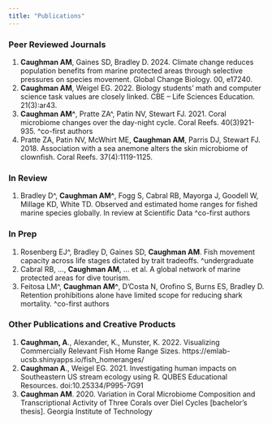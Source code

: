 ```yaml
---
title: "Publications"
---
```


### Peer Reviewed Journals

1. **Caughman AM**, Gaines SD, Bradley D. 2024. Climate change reduces population benefits from marine protected areas through selective pressures on species movement. Global Change Biology. 00, e17240.
2. **Caughman AM**, Weigel EG. 2022. Biology students’ math and computer science task values are closely linked. CBE – Life Sciences Education. 21(3):ar43.
3.	**Caughman AM^**, Pratte ZA^, Patin NV, Stewart FJ. 2021. Coral microbiome changes over the day-night cycle. Coral Reefs. 40(3)921-935. ^co-first authors
4.	Pratte ZA, Patin NV, McWhirt ME, **Caughman AM**, Parris DJ, Stewart FJ. 2018. Association with a sea anemone alters the skin microbiome of clownfish. Coral Reefs. 37(4):1119-1125.

### In Review

1.	Bradley D^, **Caughman AM^**, Fogg S, Cabral RB, Mayorga J, Goodell W, Millage KD, White TD. Observed and estimated home ranges for fished marine species globally. In review at Scientific Data ^co-first authors

### In Prep

1.	Rosenberg EJ^, Bradley D, Gaines SD, **Caughman AM**. Fish movement capacity across life stages dictated by trait tradeoffs. ^undergraduate
2.	Cabral RB, …, **Caughman AM**, ... et al. A global network of marine protected areas for dive tourism. 
3.	Feitosa LM^, **Caughman AM^**, D’Costa N, Orofino S, Burns ES, Bradley D. Retention prohibitions alone have limited scope for reducing shark mortality. ^co-first authors


### Other Publications and Creative Products
 
1.	**Caughman, A**., Alexander, K., Munster, K. 2022. Visualizing Commercially Relevant Fish Home Range Sizes. https://emlab-ucsb.shinyapps.io/fish_homeranges/
2.	**Caughman A**., Weigel EG. 2021. Investigating human impacts on Southeastern US stream ecology using R. QUBES Educational Resources. doi:10.25334/P995-7G91
3.	**Caughman AM**. 2020. Variation in Coral Microbiome Composition and Transcriptional Activity of Three Corals over Diel Cycles [bachelor’s thesis]. Georgia Institute of Technology

